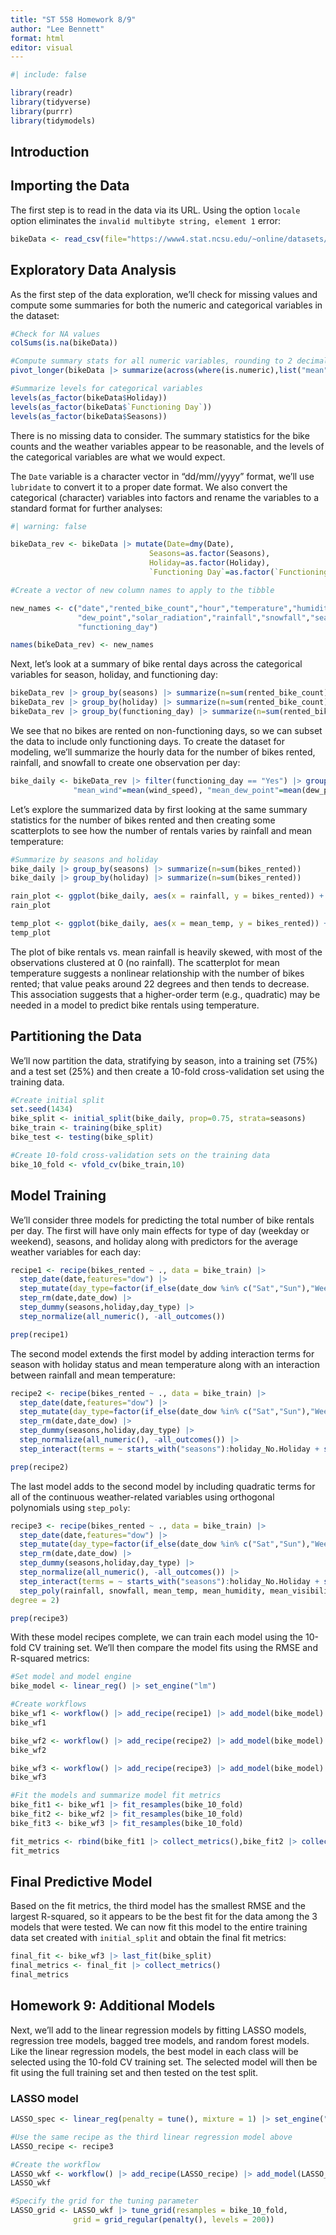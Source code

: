 ```yaml
---
title: "ST 558 Homework 8/9"
author: "Lee Bennett"
format: html
editor: visual
---
```


```r
#| include: false

library(readr)
library(tidyverse)
library(purrr)
library(tidymodels)
```

## Introduction

## Importing the Data

The first step is to read in the data via its URL. Using the option `locale` option eliminates the `invalid multibyte string, element 1` error:

```r
bikeData <- read_csv(file="https://www4.stat.ncsu.edu/~online/datasets/SeoulBikeData.csv",locale=locale(encoding="latin1"))
```

## Exploratory Data Analysis

As the first step of the data exploration, we'll check for missing values and compute some summaries for both the numeric and categorical variables in the dataset:

```r
#Check for NA values
colSums(is.na(bikeData))

#Compute summary stats for all numeric variables, rounding to 2 decimal places
pivot_longer(bikeData |> summarize(across(where(is.numeric),list("mean"=mean,"sd"=sd),.names="{.fn}_{.col}")),everything()) |> mutate (across(where(is.numeric), ~num(.x,digits=2)))

#Summarize levels for categorical variables
levels(as_factor(bikeData$Holiday))
levels(as_factor(bikeData$`Functioning Day`))
levels(as_factor(bikeData$Seasons))
```

There is no missing data to consider. The summary statistics for the bike counts and the weather variables appear to be reasonable, and the levels of the categorical variables are what we would expect.

The `Date` variable is a character vector in "dd/mm//yyyy" format, we'll use `lubridate` to convert it to a proper date format. We also convert the categorical (character) variables into factors and rename the variables to a standard format for further analyses:

```r
#| warning: false

bikeData_rev <- bikeData |> mutate(Date=dmy(Date),
                               Seasons=as.factor(Seasons),
                               Holiday=as.factor(Holiday),
                               `Functioning Day`=as.factor(`Functioning Day`))

#Create a vector of new column names to apply to the tibble

new_names <- c("date","rented_bike_count","hour","temperature","humidity","wind_speed","visibility",
               "dew_point","solar_radiation","rainfall","snowfall","seasons","holiday",
               "functioning_day")

names(bikeData_rev) <- new_names

```

Next, let's look at a summary of bike rental days across the categorical variables for season, holiday, and functioning day:

```r
bikeData_rev |> group_by(seasons) |> summarize(n=sum(rented_bike_count))
bikeData_rev |> group_by(holiday) |> summarize(n=sum(rented_bike_count))
bikeData_rev |> group_by(functioning_day) |> summarize(n=sum(rented_bike_count))
```

We see that no bikes are rented on non-functioning days, so we can subset the data to include only functioning days. To create the dataset for modeling, we'll summarize the hourly data for the number of bikes rented, rainfall, and snowfall to create one observation per day:

```r
bike_daily <- bikeData_rev |> filter(functioning_day == "Yes") |> group_by(date,seasons,holiday) |> summarize("rainfall"=sum(rainfall),"snowfall"=sum(snowfall),"bikes_rented"=sum(rented_bike_count),                           "mean_temp"=mean(temperature),"mean_humidity"=mean(humidity),"mean_visibility"=mean(visibility), "mean_solar_radiation"=mean(solar_radiation),
              "mean_wind"=mean(wind_speed), "mean_dew_point"=mean(dew_point)) |> select(date,seasons,holiday,rainfall,snowfall,bikes_rented,starts_with("mean"))


```

Let's explore the summarized data by first looking at the same summary statistics for the number of bikes rented and then creating some scatterplots to see how the number of rentals varies by rainfall and mean temperature:

```r
#Summarize by seasons and holiday
bike_daily |> group_by(seasons) |> summarize(n=sum(bikes_rented))
bike_daily |> group_by(holiday) |> summarize(n=sum(bikes_rented))

rain_plot <- ggplot(bike_daily, aes(x = rainfall, y = bikes_rented)) + geom_point(position="jitter") + labs(x="Mean rainfall", y="Number of bikes rented", title="Bike Rentals vs. Rainfall") + theme(plot.title = element_text(hjust = 0.5))
rain_plot

temp_plot <- ggplot(bike_daily, aes(x = mean_temp, y = bikes_rented)) + geom_point(position="jitter") + labs(x="Mean temperature", y="Number of bikes rented", title="Bike Rentals vs. Mean Temperature") + theme(plot.title = element_text(hjust = 0.5))
temp_plot
```
The plot of bike rentals vs. mean rainfall is heavily skewed, with most of the observations clustered at 0 (no rainfall). The scatterplot for mean temperature suggests a nonlinear relationship with the number of bikes rented; that value peaks around 22 degrees and then tends to decrease. This association suggests that a higher-order term (e.g., quadratic) may be needed in a model to predict bike rentals using temperature.

## Partitioning the Data

We'll now partition the data, stratifying by season, into a training set (75%) and a test set (25%) and then create a 10-fold cross-validation set using the training data. 

```r

#Create initial split
set.seed(1434)
bike_split <- initial_split(bike_daily, prop=0.75, strata=seasons)
bike_train <- training(bike_split)
bike_test <- testing(bike_split)

#Create 10-fold cross-validation sets on the training data
bike_10_fold <- vfold_cv(bike_train,10)
```

## Model Training

We'll consider three models for predicting the total number of bike rentals per day. The first will have only main effects for type of day (weekday or weekend), seasons, and holiday along with predictors for the average weather variables for each day:
```r
recipe1 <- recipe(bikes_rented ~ ., data = bike_train) |>
  step_date(date,features="dow") |>
  step_mutate(day_type=factor(if_else(date_dow %in% c("Sat","Sun"),"Weekend","Weekday"))) |>
  step_rm(date,date_dow) |>
  step_dummy(seasons,holiday,day_type) |>
  step_normalize(all_numeric(), -all_outcomes())

prep(recipe1)
```

The second model extends the first model by adding interaction terms for season with holiday status and mean temperature along with an interaction between rainfall and mean temperature:

```r
recipe2 <- recipe(bikes_rented ~ ., data = bike_train) |>
  step_date(date,features="dow") |>
  step_mutate(day_type=factor(if_else(date_dow %in% c("Sat","Sun"),"Weekend","Weekday"))) |>
  step_rm(date,date_dow) |>
  step_dummy(seasons,holiday,day_type) |>
  step_normalize(all_numeric(), -all_outcomes()) |>
  step_interact(terms = ~ starts_with("seasons"):holiday_No.Holiday + starts_with("seasons"):mean_temp + rainfall:mean_temp)

prep(recipe2)
```

The last model adds to the second model by including quadratic terms for all of the continuous weather-related variables using orthogonal polynomials using `step_poly`:

```r
recipe3 <- recipe(bikes_rented ~ ., data = bike_train) |>
  step_date(date,features="dow") |>
  step_mutate(day_type=factor(if_else(date_dow %in% c("Sat","Sun"),"Weekend","Weekday"))) |>
  step_rm(date,date_dow) |>
  step_dummy(seasons,holiday,day_type) |>
  step_normalize(all_numeric(), -all_outcomes()) |>
  step_interact(terms = ~ starts_with("seasons"):holiday_No.Holiday + starts_with("seasons"):mean_temp + rainfall:mean_temp) |>
  step_poly(rainfall, snowfall, mean_temp, mean_humidity, mean_visibility, mean_solar_radiation, mean_wind, mean_dew_point,
degree = 2)

prep(recipe3)
```

With these model recipes complete, we can train each model using the 10-fold CV training set. We'll then compare the model fits using the RMSE and R-squared metrics:

```r
#Set model and model engine
bike_model <- linear_reg() |> set_engine("lm")

#Create workflows
bike_wf1 <- workflow() |> add_recipe(recipe1) |> add_model(bike_model)
bike_wf1

bike_wf2 <- workflow() |> add_recipe(recipe2) |> add_model(bike_model)
bike_wf2

bike_wf3 <- workflow() |> add_recipe(recipe3) |> add_model(bike_model)
bike_wf3

#Fit the models and summarize model fit metrics
bike_fit1 <- bike_wf1 |> fit_resamples(bike_10_fold)
bike_fit2 <- bike_wf2 |> fit_resamples(bike_10_fold)
bike_fit3 <- bike_wf3 |> fit_resamples(bike_10_fold)

fit_metrics <- rbind(bike_fit1 |> collect_metrics(),bike_fit2 |> collect_metrics(),bike_fit3 |> collect_metrics())
fit_metrics

```

## Final Predictive Model

Based on the fit metrics, the third model has the smallest RMSE and the largest R-squared, so it appears to be the best fit for the data among the 3 models that were tested. We can now fit this model to the entire training data set created with `initial_split` and obtain the final fit metrics:

```r
final_fit <- bike_wf3 |> last_fit(bike_split)
final_metrics <- final_fit |> collect_metrics()
final_metrics
```

## Homework 9: Additional Models

Next, we'll add to the linear regression models by fitting LASSO models, regression tree models, bagged tree models, and random forest models. Like the linear regression models, the best model in each class will be selected using the 10-fold CV training set. The selected model will then be fit using the full training set and then tested on the test split.

### LASSO model

```r
LASSO_spec <- linear_reg(penalty = tune(), mixture = 1) |> set_engine("glmnet")

#Use the same recipe as the third linear regression model above
LASSO_recipe <- recipe3

#Create the workflow
LASSO_wkf <- workflow() |> add_recipe(LASSO_recipe) |> add_model(LASSO_spec)
LASSO_wkf

#Specify the grid for the tuning parameter
LASSO_grid <- LASSO_wkf |> tune_grid(resamples = bike_10_fold,
              grid = grid_regular(penalty(), levels = 200)) 
```
